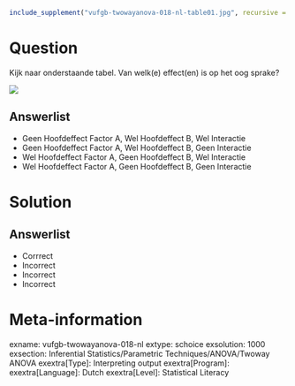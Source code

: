 ```{r, echo = FALSE, results = "hide"}
include_supplement("vufgb-twowayanova-018-nl-table01.jpg", recursive = TRUE)
```

Question
========

Kijk naar onderstaande tabel. Van welk(e) effect(en) is op het oog sprake?

![](vufgb-twowayanova-018-nl-table01.jpg)
  
Answerlist
----------
* Geen Hoofdeffect Factor A, Wel Hoofdeffect B, Wel Interactie
* Geen Hoofdeffect Factor A, Wel Hoofdeffect B, Geen Interactie
* Wel Hoofdeffect Factor A, Geen Hoofdeffect B, Wel Interactie
* Wel Hoofdeffect Factor A, Geen Hoofdeffect B, Geen Interactie

Solution
========

Answerlist
----------
* Corrrect
* Incorrect
* Incorrect
* Incorrect

Meta-information
================
exname: vufgb-twowayanova-018-nl
extype: schoice
exsolution: 1000
exsection: Inferential Statistics/Parametric Techniques/ANOVA/Twoway ANOVA
exextra[Type]: Interpreting output
exextra[Program]: 
exextra[Language]: Dutch
exextra[Level]: Statistical Literacy
